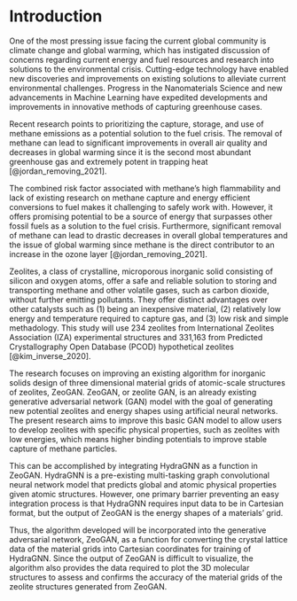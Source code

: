 # Introduction {#sec-intro}

One of the most pressing issue facing the current global community is climate change and global warming, which has instigated discussion of concerns regarding current energy and fuel resources and research into solutions to the environmental crisis. Cutting-edge technology have enabled new discoveries and improvements on existing solutions to alleviate current environmental challenges. Progress in the Nanomaterials Science and new advancements in Machine Learning  have expedited developments and improvements in innovative methods of capturing greenhouse cases. 

Recent research points to prioritizing the capture, storage, and use of methane emissions as a potential solution to the fuel crisis. The removal of methane can lead to significant improvements in overall air quality and decreases in global warming since it is the second most abundant greenhouse gas and extremely potent in trapping heat [@jordan_removing_2021]. 

The combined risk factor associated with methane's high flammability and lack of existing research on methane capture and energy efficient conversions to fuel makes it challenging to safely work with. However, it offers promising potential to be a source of energy that surpasses other fossil fuels as a solution to the fuel crisis. Furthermore, significant removal of methane can lead to drastic decreases in overall global temperatures and the issue of global warming since methane is the direct contributor to an increase in the ozone layer [@jordan_removing_2021].

Zeolites, a class of crystalline, microporous inorganic solid consisting of silicon and oxygen atoms, offer a safe and reliable solution to storing and transporting methane and other volatile gases, such as carbon dioxide, without further emitting pollutants. They offer distinct advantages over other catalysts such as (1) being an inexpensive material, (2) relatively low energy and temperature required to capture gas, and (3) low risk and simple methadology. This study will use 234 zeolites from International Zeolites Association (IZA) experimental structures and 331,163 from Predicted Crystallography Open Database (PCOD) hypothetical zeolites [@kim_inverse_2020].

The research focuses on improving an existing algorithm for inorganic solids design of three dimensional material grids of atomic-scale structures of zeolites, ZeoGAN. ZeoGAN, or zeolite GAN, is an already existing generative adversarial network (GAN) model with the goal of generating new potential zeolites and energy shapes using artificial neural networks. The present research aims to improve this basic GAN model to allow users to develop zeolites with specific physical properties, such as zeolites with low energies, which means higher binding potentials to improve stable capture of methane particles. 

This can be accomplished by integrating HydraGNN as a function in ZeoGAN. HydraGNN is a pre-existing multi-tasking graph convolutional neural network model that predicts global and atomic physical properties given atomic structures. However, one primary barrier preventing an easy integration process is that HydraGNN requires input data to be in Cartesian format, but the output of ZeoGAN is the energy shapes of a materials' grid. 

Thus, the algorithm developed will be incorporated into the generative adversarial network, ZeoGAN, as a function for converting the crystal lattice data of the material grids into Cartesian coordinates for training of HydraGNN. Since the output of ZeoGAN is difficult to visualize, the algorithm also provides the data required to plot the 3D molecular structures to assess and confirms the accuracy of the material grids of the zeolite structures generated from ZeoGAN.

